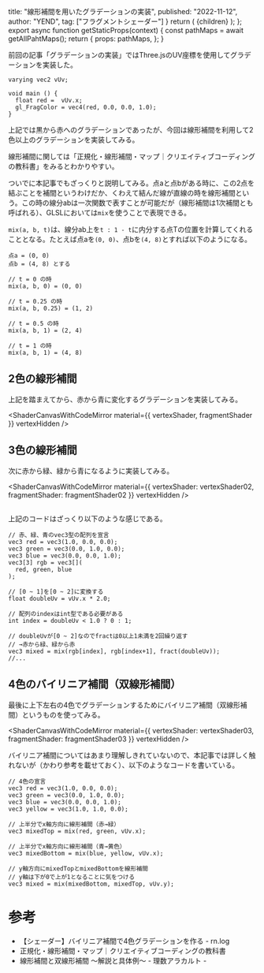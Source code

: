   title: "線形補間を用いたグラデーションの実装",
  published: "2022-11-12",
  author: "YEND",
  tag: ["フラグメントシェーダー"]
}
  return (
    <LearningLayout meta={meta}>{children}</LearningLayout>
  );
};
export async function getStaticProps(context) {
  const pathMaps = await getAllPahtMaps();
  return {
    props: pathMaps,
  };
}

前回の記事「<Link href="./gradation">グラデーションの実装</Link>」ではThree.jsのUV座標を使用してグラデーションを実装した。

```glsl[data-label="fragmentShader"]
varying vec2 vUv;

void main () {
  float red =  vUv.x;
  gl_FragColor = vec4(red, 0.0, 0.0, 1.0);
}
```

上記では黒から赤へのグラデーションであったが、今回は線形補間を利用して2色以上のグラデーションを実装してみる。

線形補間に関しては「<Link href="https://zenn.dev/baroqueengine/books/a19140f2d9fc1a/viewer/1e4cc8">正規化・線形補間・マップ｜クリエイティブコーディングの教科書</Link>」をみるとわかりやすい。

ついでに本記事でもざっくりと説明してみる。点aと点bがある時に、この2点を結ぶことを補間というわけだか、くわえて結んだ線が直線の時を線形補間という。この時の線分abは一次関数で表すことが可能だが（線形補間は1次補間とも呼ばれる）、GLSLにおいては`mix`を使うことで表現できる。

`mix(a, b, t)`は、線分ab上を`t : 1 - t`に内分する点Tの位置を計算してくれることとなる。たとえば点aを`(0, 0)`、点bを`(4, 8)`とすれば以下のようになる。

```
点a = (0, 0)
点b = (4, 8) とする

// t = 0 の時
mix(a, b, 0) = (0, 0)

// t = 0.25 の時
mix(a, b, 0.25) = (1, 2)

// t = 0.5 の時
mix(a, b, 1) = (2, 4)

// t = 1 の時
mix(a, b, 1) = (4, 8)
```

## 2色の線形補間

上記を踏まえてから、赤から青に変化するグラデーションを実装してみる。

<ShaderCanvasWithCodeMirror
  material={{
    vertexShader,
    fragmentShader
  }}
  vertexHidden
/>

## 3色の線形補間

次に赤から緑、緑から青になるように実装してみる。

<ShaderCanvasWithCodeMirror
  material={{
    vertexShader: vertexShader02,
    fragmentShader: fragmentShader02
  }}
  vertexHidden
/>

##

上記のコードはざっくり以下のような感じである。

```glsl[data-label="glsl"]
// 赤、緑、青のvec3型の配列を宣言
vec3 red = vec3(1.0, 0.0, 0.0);
vec3 green = vec3(0.0, 1.0, 0.0);
vec3 blue = vec3(0.0, 0.0, 1.0);
vec3[3] rgb = vec3[](
  red, green, blue
);

// [0 ~ 1]を[0 ~ 2]に変換する
float doubleUv = vUv.x * 2.0;

// 配列のindexはint型である必要がある
int index = doubleUv < 1.0 ? 0 : 1;

// doubleUvが[0 ~ 2]なのでfractは0以上1未満を2回繰り返す
// →赤から緑、緑から赤
vec3 mixed = mix(rgb[index], rgb[index+1], fract(doubleUv));
//...
```

## 4色のバイリニア補間（双線形補間）

最後に上下左右の4色でグラデーションするためにバイリニア補間（双線形補間）というものを使ってみる。

<ShaderCanvasWithCodeMirror
  material={{
    vertexShader: vertexShader03,
    fragmentShader: fragmentShader03
  }}
  vertexHidden
/>

バイリニア補間についてはあまり理解しきれていないので、本記事では詳しく触れないが（かわり<Link href="https://risalc.info/src/linear-bilinear-interporation.html">参考</Link>を載せておく）、以下のようなコードを書いている。

```glsl[data-label="fragmentShader"]
// 4色の宣言
vec3 red = vec3(1.0, 0.0, 0.0);
vec3 green = vec3(0.0, 1.0, 0.0);
vec3 blue = vec3(0.0, 0.0, 1.0);
vec3 yellow = vec3(1.0, 1.0, 0.0);

// 上半分でx軸方向に線形補間（赤→緑）
vec3 mixedTop = mix(red, green, vUv.x);

// 上半分でx軸方向に線形補間（青→黄色）
vec3 mixedBottom = mix(blue, yellow, vUv.x);

// y軸方向にmixedTopとmixedBottomを線形補間
// y軸は下が0で上が1となることに気をつける
vec3 mixed = mix(mixedBottom, mixedTop, vUv.y);
```

# 参考

- <Link href="https://r-ngtm.hatenablog.com/entry/2021/01/16/154813">【シェーダー】バイリニア補間で4色グラデーションを作る - rn.log</Link>
- <Link href="https://zenn.dev/baroqueengine/books/a19140f2d9fc1a/viewer/1e4cc8">正規化・線形補間・マップ｜クリエイティブコーディングの教科書</Link>
- <Link href="https://risalc.info/src/linear-bilinear-interporation.html">線形補間と双線形補間 ～解説と具体例～   - 理数アラカルト -</Link>